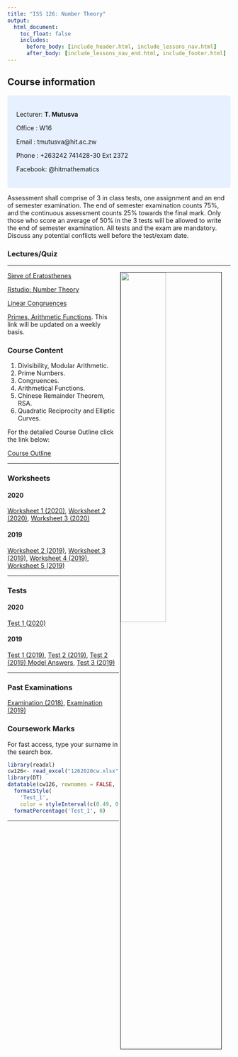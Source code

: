 ```yaml
---
title: "ISS 126: Number Theory"
output:
  html_document:
    toc_float: false
    includes:
      before_body: [include_header.html, include_lessons_nav.html]
      after_body: [include_lessons_nav_end.html, include_footer.html]
---
```

## **Course information** {.tabset .tabset-fade}
<style>
div.blue { background-color:#e6f0ff; border-radius: 5px; padding: 20px;}
</style>
<div class = "blue">
Lecturer: **T. Mutusva**

Office  : W16

Email   : tmutusva@hit.ac.zw

Phone   : +263242 741428-30 Ext 2372

Facebook: @hitmathematics
</div>

Assessment shall comprise of 3 in class tests, one assignment and an end of semester examination. The end of semester examination counts 75%, and the continuous assessment counts 25% towards the final mark. Only those who score an average of 50% in the 3 tests will be allowed to write the end of semester 
examination. All tests and the exam are mandatory. Discuss any potential conflicts well before the test/exam date.


### Lectures/Quiz
***
<img src="126T.png" style="width:45%; border:1px solid; margin-right: 20px" align="right">



[Sieve of Eratosthenes](https://spark.adobe.com/page/OBBCMVGXaKuOX/)

[Rstudio: Number Theory](rs2.html)

[Linear Congruences](https://spark.adobe.com/page/bA8Ay1mOKEjAW/)

[Primes, Arithmetic Functions](https://spark.adobe.com/page/0cMkXls6nSsTV/). This link will be
updated on a weekly basis.








### Course Content
(@) Divisibility, Modular Arithmetic.
(@) Prime Numbers.
(@) Congruences.
(@) Arithmetical Functions.
(@) Chinese Remainder Theorem, RSA.
(@) Quadratic Reciprocity and Elliptic Curves.

For the detailed Course Outline click the link below:

[Course Outline](https://drive.google.com/file/d/1gRTrf3kjfqblpQ1RVNrUjAJ5WVIR0GMB/view?usp=sharing)





***
### Worksheets


#### 2020

[Worksheet 1 (2020)](https://drive.google.com/open?id=1mNpLaAz5pj-tukVtpg-PcCpLuGjLLJbz),
[Worksheet 2 (2020)](https://drive.google.com/open?id=1f0Lxov-3FO8I1UX61iU7rifLotwPfbGs),
[Worksheet 3 (2020)](https://drive.google.com/open?id=14iLk0e6ghGeNqbR5KnfKzLHgWjPkxWbA)

#### 2019

[Worksheet 2 (2019)](https://drive.google.com/open?id=1IxQjHRzgl7pRVcLeZAmx08HDswfzDZXF),
[Worksheet 3 (2019)](https://drive.google.com/open?id=1t7qbVjqfkI7NbI6Ofeutn-CE4epEePVU),
[Worksheet 4 (2019)](https://drive.google.com/open?id=1ZuceV9EMnIeb9RDp8H3NFUHDSOT_Nct7),
[Worksheet 5 (2019)](https://drive.google.com/open?id=1FBWHWO7qFAVjMFiMs8h1H1okjYaQmbxQ)


***
### Tests

#### **2020**
[Test 1 (2020)](https://drive.google.com/open?id=16_aZQlp_c8178V0y8d9v89E9zdgyXYF1)

#### **2019**

[Test 1 (2019)](https://drive.google.com/open?id=1x45fOVCdbA_2_zk7DFK4e2hjSl-2f0-N),
[Test 2 (2019)](https://drive.google.com/open?id=1fOf75pgH_YapE-bPSAUPoIiJwp4qQixI),
[Test 2 (2019) Model Answers](https://drive.google.com/open?id=1-EePUcEaswaJOzcIHrrcPw9HB0ZQEHeb),
[Test 3 (2019)](https://drive.google.com/open?id=1614w6gezFliBBdhgXC5GXmTF6zifH7jO)

***
### Past Examinations

[Examination (2018)](https://drive.google.com/open?id=1614w6gezFliBBdhgXC5GXmTF6zifH7jO),
[Examination (2019)](https://drive.google.com/open?id=1JQAHPMRKktkCW0e1NF_CJo2PnB6oPBuP)


### Coursework Marks

For fast access, type your surname in the search box.

```r
library(readxl)
cw126<- read_excel("1262020cw.xlsx")
library(DT)
datatable(cw126, rownames = FALSE,  options = list(pageLength = 5, scrollX=T,columnDefs=list(list(targets=2,visible=FALSE),list(className = 'dt-center', targets = 1:4))) )%>%
  formatStyle(
    'Test_1',
    color = styleInterval(c(0.49, 0.75), c('red', 'black', 'green')), fontWeight = 'bold') %>%
  formatPercentage('Test_1', 0)
```

***

